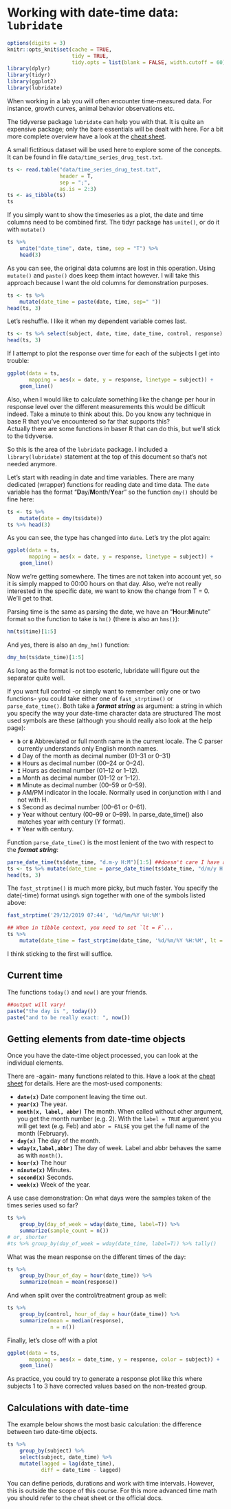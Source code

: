 # Working with date-time data: `lubridate` {#date-time}

```r
options(digits = 3)
knitr::opts_knit$set(cache = TRUE,
                     tidy = TRUE,
                     tidy.opts = list(blank = FALSE, width.cutoff = 60))
library(dplyr)
library(tidyr)
library(ggplot2)
library(lubridate)
```

When working in a lab you will often encounter time-measured data. For instance, growth curves, animal behavior observations etc.

The tidyverse package `lubridate` can help you with that. It is quite an expensive package; only the bare essentials will be dealt with here. For a bit more complete overview have a look at the [cheat sheet](graphics/lubridate.pdf).

A small fictitious dataset will be used here to explore some of the concepts. It can be found in file `data/time_series_drug_test.txt`.

```r
ts <- read.table("data/time_series_drug_test.txt", 
                 header = T,
                 sep = ";",
                 as.is = 2:3)
ts <- as_tibble(ts)
ts
```

If you simply want to show the timeseries as a plot, the date and time columns need to be combined first. The tidyr package has `unite()`, or do it with `mutate()`

```r
ts %>% 
    unite("date_time", date, time, sep = "T") %>% 
    head(3)
```

As you can see, the original data columns are lost in this operation. Using `mutate()` and `paste()` does keep them intact however. I will take this approach because I want the old columns for demonstration purposes.

```r
ts <- ts %>% 
    mutate(date_time = paste(date, time, sep=" "))
head(ts, 3)
```

Let's reshuffle. I like it when my dependent variable comes last. 

```r
ts <- ts %>% select(subject, date, time, date_time, control, response)
head(ts, 3)
```

If I attempt to plot the response over time for each of the subjects I get into trouble:

```r
ggplot(data = ts, 
       mapping = aes(x = date, y = response, linetype = subject)) + 
    geom_line()
```

Also, when I would like to calculate something like the change per hour in response level over the different measurements this would be difficult indeed. Take a minute to think about this. Do you know any technique in base R that you've encountered so far that supports this?  
Actually there are some functions in baser R that can do this, but we'll stick to the tidyverse.

So this is the area of the `lubridate` package. I included a `library(lubridate)` statement at the top of this document so that's not needed anymore.

Let's start with reading in date and time variables. There are many dedicated (wrapper) functions for reading date and time data. The `date` variable has the format "**D**ay/**M**onth/**Y**ear" so the function `dmy()` should be fine here:

```r
ts <- ts %>% 
    mutate(date = dmy(ts$date))
ts %>% head(3)
```

As you can see, the type has changed into `date`. Let's try the plot again:

```r
ggplot(data = ts, 
       mapping = aes(x = date, y = response, linetype = subject)) + 
    geom_line()
```


Now we're getting somewhere. The times are not taken into account yet, so it is simply mapped to 00:00 hours on that day. Also, we're not really interested in the specific date, we want to know the change from T = 0. We'll get to that.

Parsing time is the same as parsing the date, we have an "**H**our:**M**inute" format so the function to take is `hm()` (there is also an `hms()`):

```r
hm(ts$time)[1:5]
```

And yes, there is also an `dmy_hm()` function:

```r
dmy_hm(ts$date_time)[1:5]
```
As long as the format is not too esoteric, lubridate will figure out the separator quite well.
 
If you want full control -or simply want to remember only one or two functions- you could take either one of `fast_strptime()` or `parse_date_time()`. Both take a **_format string_** as argument: a string in which you specify the way your date-time character data are structured The most used symbols are these (although you should really also look at the help page):

- **`b`** or **`B`** Abbreviated or full month name in the current locale. The C parser currently understands only English month names.
- **`d`** Day of the month as decimal number (01--31 or 0--31)
- **`H`** Hours as decimal number (00--24 or 0--24).
- **`I`** Hours as decimal number (01--12 or 1--12).
- **`m`** Month as decimal number (01--12 or 1--12). 
- **`M`** Minute as decimal number (00--59 or 0--59).
- **`p`** AM/PM indicator in the locale. Normally used in conjunction with I and not with H. 
- **`S`** Second as decimal number (00--61 or 0--61).
- **`y`** Year without century (00--99 or 0--99). In parse_date_time() also matches year with century (Y format).
- **`Y`** Year with century.

Function `parse_date_time()` is the most lenient of the two with respect to the **_format string_**:
 
```r
parse_date_time(ts$date_time, "d.m-y H:M")[1:5] ##doesn't care I have a typo in my format string
ts <- ts %>% mutate(date_time = parse_date_time(ts$date_time, "d/m/y H:M"))
head(ts, 3)
```

The `fast_strptime()` is much more picky, but much faster. You specify the date(-time) format using`%` sign together with one of the symbols listed above:

```r
fast_strptime('29/12/2019 07:44', '%d/%m/%Y %H:%M')
```

```r
## When in tibble context, you need to set `lt = F`...
ts %>% 
    mutate(date_time = fast_strptime(date_time, '%d/%m/%Y %H:%M', lt = F))
```

I think sticking to the first will suffice.

## Current time

The functions `today()` and `now()` are your friends.


```r
##output will vary!
paste("the day is ", today())
paste("and to be really exact: ", now())
```


## Getting elements from date-time objects

Once you have the date-time object processed, you can look at the individual elements.

There are -again- many functions related to this. Have a look at the [cheat sheet](graphics/lubridate.pdf) for details. Here are the most-used components:

- **`date(x)`** Date component leaving the time out.
- **`year(x)`** The year. 
- **`month(x, label, abbr)`** The month. When called without other argument, you get the month number (e.g. 2). With the `label = TRUE` argument you will get text (e.g. Feb) and `abbr = FALSE` you get the full name of the month (February).
- **`day(x)`** The day of the month. 
- **`wday(x,label,abbr)`** The day of week. Label and abbr behaves the same as with `month()`.
- **`hour(x)`** The hour
- **`minute(x)`** Minutes.
- **`second(x)`** Seconds.
- **`week(x)`** Week of the year.

A use case demonstration: On what days were the samples taken of the times series used so far?

```r

ts %>% 
    group_by(day_of_week = wday(date_time, label=T)) %>% 
    summarize(sample_count = n())
# or, shorter
#ts %>% group_by(day_of_week = wday(date_time, label=T)) %>% tally()
```

What was the mean response on the different times of the day:

```r
ts %>% 
    group_by(hour_of_day = hour(date_time)) %>% 
    summarize(mean = mean(response))
```

And when split over the control/treatment group as well:

```r
ts %>% 
    group_by(control, hour_of_day = hour(date_time)) %>% 
    summarize(mean = median(response),
              n = n())
```

Finally, let's close off with a plot

```r
ggplot(data = ts, 
       mapping = aes(x = date_time, y = response, color = subject)) + 
    geom_line()
```

As practice, you could try to generate a response plot like this where subjects 1 to 3 have corrected values based on the non-treated group.

## Calculations with date-time

The example below shows the most basic calculation: the difference between two date-time objects.

```r
ts %>% 
    group_by(subject) %>%
    select(subject, date_time) %>% 
    mutate(lagged = lag(date_time), 
           diff = date_time - lagged) 
```

You can define periods, durations and work with time intervals. However, this is outside the scope of this course.
For this more advanced time math you should refer to the cheat sheet or the official docs.

